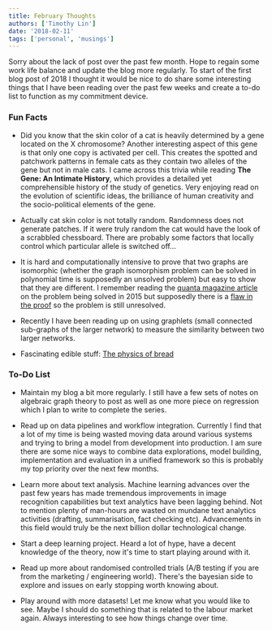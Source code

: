 ```yaml
---
title: February Thoughts
authors: ['Timothy Lin']
date: '2018-02-11'
tags: ['personal', 'musings']
---
```


Sorry about the lack of post over the past few month. Hope to regain some work life balance and update the blog more regularly. To start of the first blog post of 2018 I thought it would be nice to do share some interesting things that I have been reading over the past few weeks and create a to-do list to function as my commitment device.

### Fun Facts

- Did you know that the skin color of a cat is heavily determined by a gene located on the X chromosome? Another interesting aspect of this gene is that only one copy is activated per cell. This creates the spotted and patchwork patterns in female cats as they contain two alleles of the gene but not in male cats. I came across this trivia while reading **The Gene: An Intimate History**, which provides a detailed yet comprehensible history of the study of genetics. Very enjoying read on the evolution of scientific ideas, the brilliance of human creativity and the socio-political elements of the gene.

- Actually cat skin color is not totally random. Randomness does not generate patches. If it were truly random the cat would have the look of a scrabbled chessboard. There are probably some factors that locally control which particular allele is switched off...

- It is hard and computationally intensive to prove that two graphs are isomorphic (whether the graph isomorphism problem can be solved in polynomial time is supposedly an unsolved problem) but easy to show that they are different. I remember reading the [quanta magazine article](https://www.quantamagazine.org/algorithm-solves-graph-isomorphism-in-record-time-20151214/) on the problem being solved in 2015 but supposedly there is a [flaw in the proof](https://www.quantamagazine.org/graph-isomorphism-vanquished-again-20170114/) so the problem is still unresolved.

- Recently I have been reading up on using graphlets (small connected sub-graphs of the larger network) to measure the similarity between two larger networks.

- Fascinating edible stuff: [The physics of bread](http://live.iop-pp01.agh.sleek.net/2017/09/22/the-physics-of-bread/)

### To-Do List

- Maintain my blog a bit more regularly. I still have a few sets of notes on algebraic graph theory to post as well as one more piece on regression which I plan to write to complete the series.

- Read up on data pipelines and workflow integration. Currently I find that a lot of my time is being wasted moving data around various systems and trying to bring a model from development into production. I am sure there are some nice ways to combine data explorations, model building, implementation and evaluation in a unified framework so this is probably my top priority over the next few months.

- Learn more about text analysis. Machine learning advances over the past few years has made tremendous improvements in image recognition capabilities but text analytics have been lagging behind. Not to mention plenty of man-hours are wasted on mundane text analytics activities (drafting, summarisation, fact checking etc). Advancements in this field would truly be the next billion dollar technological change.

- Start a deep learning project. Heard a lot of hype, have a decent knowledge of the theory, now it's time to start playing around with it.

- Read up more about randomised controlled trials (A/B testing if you are from the marketing / engineering world). There's the bayesian side to explore and issues on early stopping worth knowing about.

- Play around with more datasets! Let me know what you would like to see. Maybe I should do something that is related to the labour market again. Always interesting to see how things change over time.

